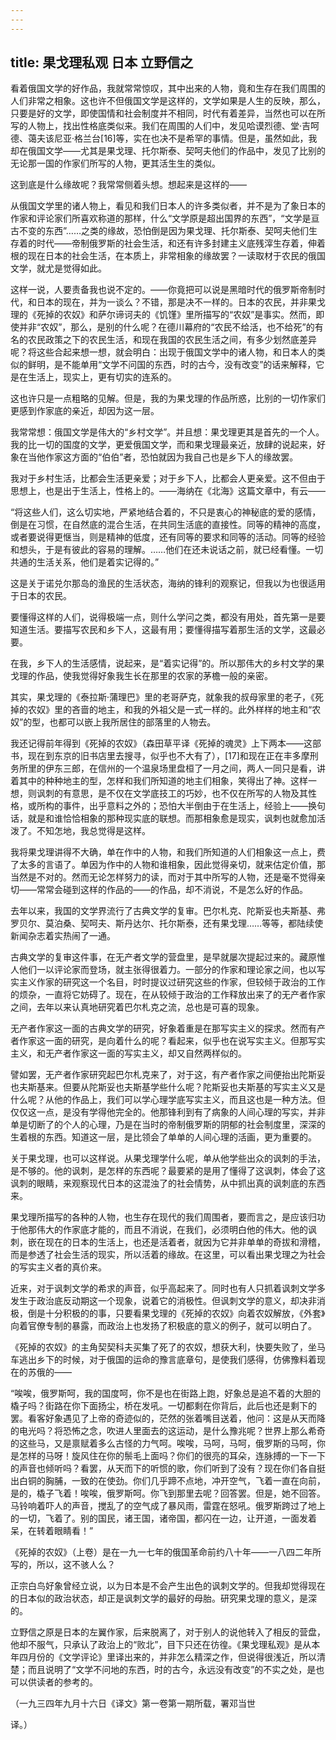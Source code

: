```yaml
---
---
---
```

title: 果戈理私观 日本 立野信之
---



看着俄国文学的好作品，我就常常惊叹，其中出来的人物，竟和生存在我们周围的人们非常之相象。这也许不但俄国文学是这样的，文学如果是人生的反映，那么，只要是好的文学，即使国情和社会制度并不相同，时代有着差异，当然也可以在所写的人物上，找出性格底类似来。我们在周围的人们中，发见哈谟烈德、堂·吉呵德、蔼夫该尼亚·格兰台[16]等，实在也决不是希罕的事情。但是，虽然如此，我却在俄国文学——尤其是果戈理、托尔斯泰、契呵夫他们的作品中，发见了比别的无论那一国的作家们所写的人物，更其活生生的类似。

这到底是什么缘故呢？我常常侧着头想。想起来是这样的——

从俄国文学里的诸人物上，看见和我们日本人的许多类似者，并不是为了象日本的作家和评论家们所喜欢称道的那样，什么“文学原是超出国界的东西”，“文学是亘古不变的东西”……之类的缘故，恐怕倒是因为果戈理、托尔斯泰、契呵夫他们生存着的时代——帝制俄罗斯的社会生活，和还有许多封建主义底残滓生存着，伸着根的现在日本的社会生活，在本质上，非常相象的缘故罢？一读取材于农民的俄国文学，就尤是觉得如此。

这样一说，人要责备我也说不定的。——你竟把可以说是黑暗时代的俄罗斯帝制时代，和日本的现在，并为一谈么？不错，那是决不一样的。日本的农民，并非果戈理的《死掉的农奴》和萨尔谛诃夫的《饥馑》里所描写的“农奴”是事实。然而，即使并非“农奴”，那么，是别的什么呢？在德川幕府的“农民不给活，也不给死”的有名的农民政策之下的农民生活，和现在我国的农民生活之间，有多少划然底差异呢？将这些合起来想一想，就会明白：出现于俄国文学中的诸人物，和日本人的类似的鲜明，是不能单用“文学不问国的东西，时的古今，没有改变”的话来解释，它是在生活上，现实上，更有切实的连系的。

这也许只是一点粗略的见解。但是，我的为果戈理的作品所惑，比别的一切作家们更感到作家底的亲近，却因为这一层。

我常常想：俄国文学是伟大的“乡村文学”。并且想：果戈理更其是首先的一个人。我的比一切的国度的文学，更爱俄国文学，而和果戈理最亲近，放肆的说起来，好象在当他作家这方面的“伯伯”者，恐怕就因为我自己也是乡下人的缘故罢。

我对于乡村生活，比都会生活更亲爱；对于乡下人，比都会人更亲爱。这不但由于思想上，也是出于生活上，性格上的。——海纳在《北海》这篇文章中，有云——

“将这些人们，这么切实地，严紧地结合着的，不只是衷心的神秘底的爱的感情，倒是在习惯，在自然底的混合生活，在共同生活底的直接性。同等的精神的高度，或者要说得更惬当，则是精神的低度，还有同等的要求和同等的活动。同等的经验和想头，于是有彼此的容易的理解。……他们在还未说话之前，就已经看懂。一切共通的生活关系，他们是着实记得的。”

这是关于诺兑尔那岛的渔民的生活状态，海纳的锋利的观察记，但我以为也很适用于日本的农民。

要懂得这样的人们，说得极端一点，则什么学问之类，都没有用处，首先第一是要知道生活。要描写农民和乡下人，这最有用；要懂得描写着那生活的文学，这最必要。

在我，乡下人的生活感情，说起来，是“着实记得”的。所以那伟大的乡村文学的果戈理的作品，使我觉得好象我生长在那里的农家的茅檐一般的亲密。

其实，果戈理的《泰拉斯·蒲理巴》里的老哥萨克，就象我的叔母家里的老子，《死掉的农奴》里的吝啬的地主，和我的外祖父是一式一样的。此外样样的地主和“农奴”的型，也都可以嵌上我所居住的部落里的人物去。

我还记得前年得到《死掉的农奴》（森田草平译《死掉的魂灵》上下两本——这部书，现在到东京的旧书店里去搜寻，似乎也不大有了），[17]和现在正在丰多摩刑务所里的伊东三郎，在信州的一个温泉场里盘桓了一月之间，两人一同只是看，讲着其中的种种地主的型，怎样和我们所知道的地主们相象，笑得出了神。这样一想，则讽刺的有意思，是不仅在文学底技工的巧妙，也不仅在所写的人物及其性格，或所构的事件，出乎意料之外的；恐怕大半倒由于在生活上，经验上——换句话，就是和谁恰恰相象的那种现实底的联想。而那相象愈是现实，讽刺也就愈加活泼了。不知怎地，我总觉得是这样。

我将果戈理讲得不大确，单在作中的人物，和我们所知道的人们相象这一点上，费了太多的言语了。单因为作中的人物和谁相象，因此觉得亲切，就来估定价值，那当然是不对的。然而无论怎样努力的读，而对于其中所写的人物，还是毫不觉得亲切——常常会碰到这样的作品的——的作品，却不消说，不是怎么好的作品。

去年以来，我国的文学界流行了古典文学的复审。巴尔札克、陀斯妥也夫斯基、弗罗贝尔、莫泊桑、契呵夫、斯丹达尔、托尔斯泰，还有果戈理……等等，都陆续使新闻杂志着实热闹了一通。

古典文学的复审这件事，在无产者文学的营盘里，是早就屡次提起过来的。藏原惟人他们一以评论家而登场，就主张得很着力。一部分的作家和理论家之间，也以写实主义作家的研究这一个名目，时时提议过研究这些的作家，但较倾于政治的工作的烦杂，一直将它妨碍了。现在，在从较倾于政治的工作释放出来了的无产者作家之间，去年以来认真地研究着巴尔札克之流，总也是可喜的现象。

无产者作家这一面的古典文学的研究，好象着重是在那写实主义的探求。然而有产者作家这一面的研究，是向着什么的呢？看起来，似乎也在说写实主义。但那写实主义，和无产者作家这一面的写实主义，却又自然两样似的。

譬如罢，无产者作家研究起巴尔札克来了，对于这，有产者作家之间便抬出陀斯妥也夫斯基来。但要从陀斯妥也夫斯基学些什么呢？陀斯妥也夫斯基的写实主义又是什么呢？从他的作品上，我们可以学心理学底写实主义，而且这也是一种方法。但仅仅这一点，是没有学得他完全的。他那锋利到有了病象的人间心理的写实，并非单是切断了的个人的心理，乃是在当时的帝制俄罗斯的阴郁的社会制度里，深深的生着根的东西。知道这一层，是比领会了单单的人间心理的活画，更为重要的。

关于果戈理，也可以这样说。从果戈理学什么呢，单从他学些出众的讽刺的手法，是不够的。他的讽刺，是怎样的东西呢？最要紧的是用了懂得了这讽刺，体会了这讽刺的眼睛，来观察现代日本的这混浊了的社会情势，从中抓出真的讽刺底的东西来。

果戈理所描写的各种的人物，也生存在现代的我们周围者，要而言之，是应该归功于他那伟大的作家底才能的，而且不消说，在我们，必须明白他的伟大。他的讽刺，嵌在现在的日本的生活上，也还是活着者，就因为它并非单单的奇拔和滑稽，而是参透了社会生活的现实，所以活着的缘故。在这里，可以看出果戈理之为社会的写实主义者的真价来。

近来，对于讽刺文学的希求的声音，似乎高起来了。同时也有人只抓着讽刺文学多发生于政治底反动期这一个现象，说着它的消极性。但讽刺文学的意义，却决非消极，倒是十分积极的的事，只要看果戈理的《死掉的农奴》向着农奴解放，《外套》向着官僚专制的暴露，而政治上也发扬了积极底的意义的例子，就可以明白了。

《死掉的农奴》的主角契契科夫买集了死了的农奴，想获大利，快要失败了，坐马车逃出乡下的时候，对于俄国的运命的豫言底章句，是使我们感得，仿佛豫料着现在的苏俄的——

“唉唉，俄罗斯呵，我的国度呵，你不是也在街路上跑，好象总是追不着的大胆的橇子吗？街路在你下面扬尘，桥在发吼。一切都剩在你背后，此后也还是剩下的罢。看客好象遇见了上帝的奇迹似的，茫然的张着嘴目送着，他问：这是从天而降的电光吗？将恐怖之念，吹进人里面去的这运动，是什么豫兆呢？世界上那么希奇的这些马，又是禀赋着多么古怪的力气呵。唉唉，马呵，马呵，俄罗斯的马呵，你是怎样的马呀！旋风住在你的鬃毛上面吗？你们的很亮的耳朵，连脉搏的一下一下的声音也倾听吗？看罢，从天而下的听惯的歌，你们听到了没有？现在你们各自挺出白铜的胸脯，一致的在使劲。你们几乎蹄不点地，冲开空气，飞着一直在向前，是的，橇子飞着！唉唉，俄罗斯呵。你飞到那里去呢？回答罢。但是，她不回答。马铃响着吓人的声音，搅乱了的空气成了暴风雨，雷霆在怒吼。俄罗斯跨过了地上的一切，飞着了。别的国民，诸王国，诸帝国，都闪在一边，让开道，一面发着呆，在转着眼睛看！”

《死掉的农奴》（上卷）是在一九一七年的俄国革命前约八十年——一八四二年所写的，所以，这不骇人么？

正宗白鸟好象曾经立说，以为日本是不会产生出色的讽刺文学的。但我却觉得现在的日本似的政治状态，却正是讽刺文学的最好的母胎。研究果戈理的意义，是深的。

立野信之原是日本的左翼作家，后来脱离了，对于别人的说他转入了相反的营盘，他却不服气，只承认了政治上的“败北”，目下只还在彷徨。《果戈理私观》是从本年四月份的《文学评论》里译出来的，并非怎么精深之作，但说得很浅近，所以清楚；而且说明了“文学不问地的东西，时的古今，永远没有改变”的不实之处，是也可以供读者的参考的。

（一九三四年九月十六日《译文》第一卷第一期所载，署邓当世

译。）
